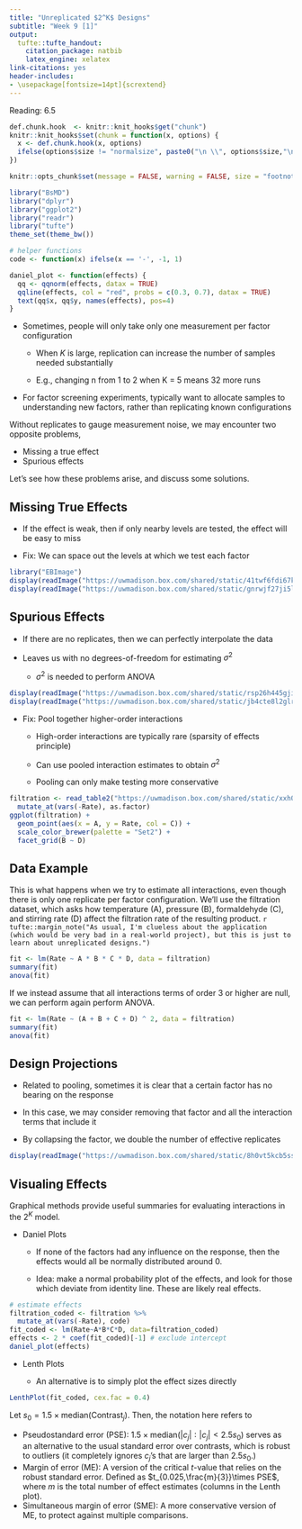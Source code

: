 ```yaml
---
title: "Unreplicated $2^K$ Designs"
subtitle: "Week 9 [1]"
output:
  tufte::tufte_handout:
    citation_package: natbib
    latex_engine: xelatex
link-citations: yes
header-includes:
- \usepackage[fontsize=14pt]{scrextend}
---
```


Reading: 6.5


```r
def.chunk.hook  <- knitr::knit_hooks$get("chunk")
knitr::knit_hooks$set(chunk = function(x, options) {
  x <- def.chunk.hook(x, options)
  ifelse(options$size != "normalsize", paste0("\n \\", options$size,"\n\n", x, "\n\n \\normalsize"), x)
})

knitr::opts_chunk$set(message = FALSE, warning = FALSE, size = "footnotesize", echo = FALSE, fig.height = 4, cache = TRUE)
```

```r
library("BsMD")
library("dplyr")
library("ggplot2")
library("readr")
library("tufte")
theme_set(theme_bw())
```
```r
# helper functions
code <- function(x) ifelse(x == '-', -1, 1)

daniel_plot <- function(effects) { 
  qq <- qqnorm(effects, datax = TRUE)
  qqline(effects, col = "red", probs = c(0.3, 0.7), datax = TRUE)
  text(qq$x, qq$y, names(effects), pos=4)
}

```


* Sometimes, people will only take only one measurement per factor configuration

	* When $K$ is large, replication can increase the number of samples needed
	substantially
	
	*  E.g., changing n from 1 to 2 when K = 5 means 32 more runs
	
* For factor screening experiments, typically want to allocate samples to
understanding new factors, rather than replicating known configurations

Without replicates to gauge measurement noise, we may encounter two opposite problems,

* Missing a true effect
* Spurious effects

Let’s see how these problems arise, and discuss some solutions.

## Missing True Effects

* If the effect is weak, then if only nearby levels are tested, the effect will
be easy to miss

* Fix: We can space out the levels at which we test each factor
```r
library("EBImage")
display(readImage("https://uwmadison.box.com/shared/static/41twf6fdi67knj7xi9eivccxpwo4wu82.png"))
display(readImage("https://uwmadison.box.com/shared/static/gnrwjf27ji5ld239odkmxl3836jy2imd.png"))
```

## Spurious Effects

* If there are no replicates, then we can perfectly interpolate the data

* Leaves us with no degrees-of-freedom for estimating $\sigma^2$

	* $\sigma^2$ is needed to perform ANOVA
	
```r
display(readImage("https://uwmadison.box.com/shared/static/rsp26h445gji26x2fsxr9qrshp1m23vi.png"))
display(readImage("https://uwmadison.box.com/shared/static/jb4cte8l2glri1i845c4ftrzsua5jybp.png"))
```
	
* Fix: Pool together higher-order interactions

	* High-order interactions are typically rare (sparsity of effects principle)
	
	* Can use pooled interaction estimates to obtain $\sigma^2$
	
	* Pooling can only make testing more conservative
	
```r
filtration <- read_table2("https://uwmadison.box.com/shared/static/xxh05ngikmscnddbhg2l3v268jnu4jtc.txt") %>%
  mutate_at(vars(-Rate), as.factor)
ggplot(filtration) +
  geom_point(aes(x = A, y = Rate, col = C)) +
  scale_color_brewer(palette = "Set2") +
  facet_grid(B ~ D)
```

## Data Example

This is what happens when we try to estimate all interactions, even though there
is only one replicate per factor configuration. We'll use the filtration
dataset, which asks how temperature (A), pressure (B), formaldehyde (C), and
stirring rate (D) affect the filtration rate of the resulting product. 
`r tufte::margin_note("As usual, I'm clueless about the application (which would be very bad in a real-world project), but this is just to learn about unreplicated designs.")` 

```r
fit <- lm(Rate ~ A * B * C * D, data = filtration)
summary(fit)
anova(fit)
```
If we instead assume that all interactions terms of order 3 or higher are null,
we can perform again perform ANOVA.

```r
fit <- lm(Rate ~ (A + B + C + D) ^ 2, data = filtration)
summary(fit)
anova(fit)
```

## Design Projections

* Related to pooling, sometimes it is clear that a certain factor has no bearing
on the response

* In this case, we may consider removing that factor and all the interaction
terms that include it

* By collapsing the factor, we double the number of effective replicates
```r
display(readImage("https://uwmadison.box.com/shared/static/8h0vt5kcb5ss0l9dlghsswnpf88q8267.png"))
```

## Visualing Effects

Graphical methods provide useful summaries for evaluating interactions in the $2^K$ model.

* Daniel Plots

  * If none of the factors had any influence on the response, then the effects
  would all be normally distributed around 0.
  
  * Idea: make a normal probability plot of the effects, and look for those which
  deviate from identity line. These are likely real effects.
  
```r
# estimate effects
filtration_coded <- filtration %>%
  mutate_at(vars(-Rate), code)
fit_coded <- lm(Rate~A*B*C*D, data=filtration_coded)
effects <- 2 * coef(fit_coded)[-1] # exclude intercept
daniel_plot(effects)
```

* Lenth Plots

  * An alternative is to simply plot the effect sizes directly
  
```r
LenthPlot(fit_coded, cex.fac = 0.4)
```

Let $s_0 = 1.5 \times \text{median}\left(\text{Contrast}_j\right)$.  Then, the
notation here refers to

* Pseudostandard error (PSE): $1.5 \times \text{median}\left(\left|c_j\right| :
\left|c_j\right| < 2.5 s_0\right)$ serves as an alternative to the usual
standard error over contrasts, which is robust to outliers (it completely
ignores $c_j$'s that are larger than $2.5 s_0$.)
* Margin of error (ME): A version of the critical $t$-value that relies on the
robust standard error. Defined as $t_{0.025,\frac{m}{3}}\times PSE$, where $m$
is the total number of effect estimates (columns in the Lenth plot).
* Simultaneous margin of error (SME): A more conservative version of ME, to
protect against multiple comparisons. 